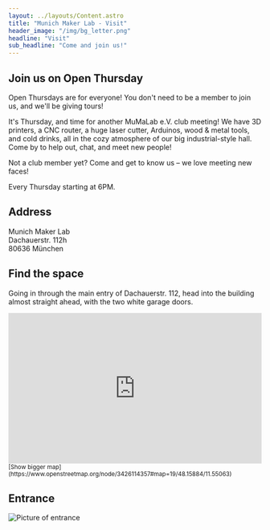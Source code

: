 ```yaml
---
layout: ../layouts/Content.astro
title: "Munich Maker Lab - Visit"
header_image: "/img/bg_letter.png"
headline: "Visit"
sub_headline: "Come and join us!"
---
```


## Join us on Open Thursday

Open Thursdays are for everyone! You don't need to be a member to join us, and we'll be giving tours!

It's Thursday, and time for another MuMaLab e.V. club meeting! We have 3D printers, a CNC router, a huge laser cutter, Arduinos, wood & metal tools, and cold drinks, all in the cozy atmosphere of our big industrial-style hall. Come by to help out, chat, and meet new people!

Not a club member yet? Come and get to know us – we love meeting new faces!

Every Thursday starting at 6PM. 

## Address

Munich Maker Lab  
Dachauerstr. 112h  
80636 München  

## Find the space

Going in through the main entry of Dachauerstr. 112, head into the building 
almost straight ahead, with the two white garage doors.

<iframe frameborder="0" scrolling="no" marginheight="0" marginwidth="0" 
src="https://www.openstreetmap.org/export/embed.html?bbox=11.548647880554201%2C48.15798972420428%2C11.551544666290285%2C48.15957318159677&amp;layer=mapnik&amp;marker=48.158780564401%2C11.550096273422241" 
style="width:100%;height:300px;"></iframe><br/>
<small>[Show bigger map](https://www.openstreetmap.org/node/3426114357#map=19/48.15884/11.55063)</small>

## Entrance

![Picture of entrance](../assets/entrance.jpg)
